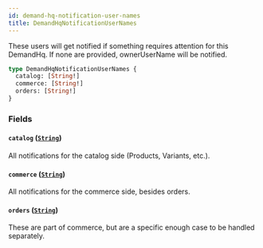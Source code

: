 ```yaml
---
id: demand-hq-notification-user-names
title: DemandHqNotificationUserNames
---
```



These users will get notified if something requires attention for this DemandHq.
If none are provided, ownerUserName will be notified.


```graphql
type DemandHqNotificationUserNames {
  catalog: [String!]
  commerce: [String!]
  orders: [String!]
}
```


### Fields

#### `catalog` ([`String`](/developers/demandhq-apis/demand-api/graphql/reference/scalars/string))

All notifications for the catalog side (Products, Variants, etc.).


#### `commerce` ([`String`](/developers/demandhq-apis/demand-api/graphql/reference/scalars/string))

All notifications for the commerce side, besides orders.


#### `orders` ([`String`](/developers/demandhq-apis/demand-api/graphql/reference/scalars/string))

These are part of commerce, but are a specific enough case to be handled separately.




